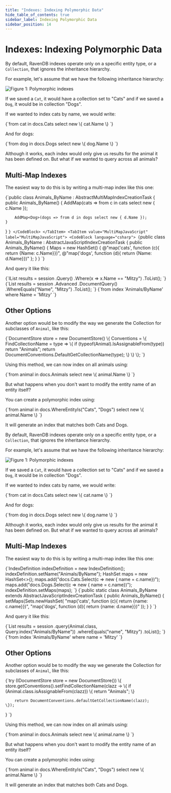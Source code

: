 ```yaml
---
title: "Indexes: Indexing Polymorphic Data"
hide_table_of_contents: true
sidebar_label: Indexing Polymorphic Data
sidebar_position: 14
---
```





# Indexes: Indexing Polymorphic Data
<LanguageSwitcher supportedLanguages={supportedLanguages} />
<LanguageContent language="csharp">


By default, RavenDB indexes operate only on a specific entity type, or a `Collection`, that ignores the inheritance hierarchy.

For example, let's assume that we have the following inheritance hierarchy:

![Figure 1: Polymorphic indexes](./assets/polymorphic_indexes_faq.png)

If we saved a `Cat`, it would have a collection set to "Cats" and if we saved a `Dog`, it would be in collection "Dogs".

If we wanted to index cats by name, we would write:

<TabItem value="csharp" label="csharp">
<CodeBlock language="csharp">
{`from cat in docs.Cats
select new \{ cat.Name \}
`}
</CodeBlock>
</TabItem>

And for dogs:

<TabItem value="csharp" label="csharp">
<CodeBlock language="csharp">
{`from dog in docs.Dogs
select new \{ dog.Name \}
`}
</CodeBlock>
</TabItem>

Although it works, each index would only give us results for the animal it has been defined on. But what if we wanted to query across all animals?

## Multi-Map Indexes

The easiest way to do this is by writing a multi-map index like this one:

<Tabs groupId='languageSyntax'>
<TabItem value="MultiMap" label="MultiMap">
<CodeBlock language="csharp">
{`public class Animals_ByName : AbstractMultiMapIndexCreationTask
{
    public Animals_ByName()
    {
        AddMap<Cat>(cats => from c in cats select new { c.Name });

        AddMap<Dog>(dogs => from d in dogs select new { d.Name });
    }
}
`}
</CodeBlock>
</TabItem>
<TabItem value="MultiMapJavaScript" label="MultiMapJavaScript">
<CodeBlock language="csharp">
{`public class Animals_ByName : AbstractJavaScriptIndexCreationTask
{
    public Animals_ByName()
    {
        Maps = new HashSet<string>()
        {
            @"map('cats', function (c){ return {Name: c.Name}})",
            @"map('dogs', function (d){ return {Name: d.Name}})"
        };
    }
}
`}
</CodeBlock>
</TabItem>
</Tabs>

And query it like this:

<Tabs groupId='languageSyntax'>
<TabItem value="Query" label="Query">
<CodeBlock language="csharp">
{`IList<IAnimal> results = session
    .Query<IAnimal, Animals_ByName>()
    .Where(x => x.Name == "Mitzy")
    .ToList();
`}
</CodeBlock>
</TabItem>
<TabItem value="DocumentQuery" label="DocumentQuery">
<CodeBlock language="csharp">
{`List<IAnimal> results = session
    .Advanced
    .DocumentQuery<IAnimal, Animals_ByName>()
    .WhereEquals("Name", "Mitzy")
    .ToList();
`}
</CodeBlock>
</TabItem>
<TabItem value="RQL" label="RQL">
<CodeBlock language="sql">
{`from index 'Animals/ByName'
where Name = 'Mitzy'
`}
</CodeBlock>
</TabItem>
</Tabs>

## Other Options

Another option would be to modify the way we generate the Collection for subclasses of `Animal`, like this:

<TabItem value="other_ways_1" label="other_ways_1">
<CodeBlock language="csharp">
{`DocumentStore store = new DocumentStore()
\{
    Conventions =
    \{
        FindCollectionName = type =>
        \{
            if (typeof(Animal).IsAssignableFrom(type))
                return "Animals";
            return DocumentConventions.DefaultGetCollectionName(type);
        \}
    \}
\};
`}
</CodeBlock>
</TabItem>

Using this method, we can now index on all animals using:

<TabItem value="csharp" label="csharp">
<CodeBlock language="csharp">
{`from animal in docs.Animals
select new \{ animal.Name \}
`}
</CodeBlock>
</TabItem>

But what happens when you don't want to modify the entity name of an entity itself?

You can create a polymorphic index using:

<TabItem value="csharp" label="csharp">
<CodeBlock language="csharp">
{`from animal in docs.WhereEntityIs("Cats", "Dogs")
select new \{ animal.Name \}
`}
</CodeBlock>
</TabItem>

It will generate an index that matches both Cats and Dogs.


</LanguageContent>
<LanguageContent language="java">


By default, RavenDB indexes operate only on a specific entity type, or a `Collection`, that ignores the inheritance hierarchy.

For example, let's assume that we have the following inheritance hierarchy:

![Figure 1: Polymorphic indexes](./assets/polymorphic_indexes_faq.png)

If we saved a `Cat`, it would have a collection set to "Cats" and if we saved a `Dog`, it would be in collection "Dogs".

If we wanted to index cats by name, we would write:

<TabItem value="csharp" label="csharp">
<CodeBlock language="csharp">
{`from cat in docs.Cats
select new \{ cat.name \}
`}
</CodeBlock>
</TabItem>

And for dogs:

<TabItem value="csharp" label="csharp">
<CodeBlock language="csharp">
{`from dog in docs.Dogs
select new \{ dog.name \}
`}
</CodeBlock>
</TabItem>

Although it works, each index would only give us results for the animal it has been defined on. But what if we wanted to query across all animals?

## Multi-Map Indexes

The easiest way to do this is by writing a multi-map index like this one:

<Tabs groupId='languageSyntax'>
<TabItem value="MultiMap" label="MultiMap">
<CodeBlock language="java">
{`IndexDefinition indexDefinition = new IndexDefinition();
indexDefinition.setName("Animals/ByName");
HashSet<String> maps = new HashSet<>();
maps.add("docs.Cats.Select(c => new { name = c.name})");
maps.add("docs.Dogs.Select(c => new { name = c.name})");
indexDefinition.setMaps(maps);
`}
</CodeBlock>
</TabItem>
<TabItem value="MultiMapJavaScript" label="MultiMapJavaScript">
<CodeBlock language="java">
{`public static class Animals_ByName extends AbstractJavaScriptIndexCreationTask {
    public Animals_ByName() {
        setMaps(Sets.newHashSet(
            "map('cats', function (c){ return {name: c.name}})",
            "map('dogs', function (d){ return {name: d.name}})"
        ));
    }
}
`}
</CodeBlock>
</TabItem>
</Tabs>

And query it like this:

<Tabs groupId='languageSyntax'>
<TabItem value="Query" label="Query">
<CodeBlock language="java">
{`List<Animal> results = session
    .query(Animal.class, Query.index("Animals/ByName"))
    .whereEquals("name", "Mitzy")
    .toList();
`}
</CodeBlock>
</TabItem>
<TabItem value="RQL" label="RQL">
<CodeBlock language="sql">
{`from index 'Animals/ByName'
where name = 'Mitzy'
`}
</CodeBlock>
</TabItem>
</Tabs>

## Other Options

Another option would be to modify the way we generate the Collection for subclasses of `Animal`, like this:

<TabItem value="other_ways_1" label="other_ways_1">
<CodeBlock language="java">
{`try (IDocumentStore store = new DocumentStore()) \{
    store.getConventions().setFindCollectionName(clazz -> \{
        if (Animal.class.isAssignableFrom(clazz)) \{
            return "Animals";
        \}

        return DocumentConventions.defaultGetCollectionName(clazz);
    \});
\}
`}
</CodeBlock>
</TabItem>

Using this method, we can now index on all animals using:

<TabItem value="csharp" label="csharp">
<CodeBlock language="csharp">
{`from animal in docs.Animals
select new \{ animal.name \}
`}
</CodeBlock>
</TabItem>

But what happens when you don't want to modify the entity name of an entity itself?

You can create a polymorphic index using:

<TabItem value="csharp" label="csharp">
<CodeBlock language="csharp">
{`from animal in docs.WhereEntityIs("Cats", "Dogs")
select new \{ animal.Name \}
`}
</CodeBlock>
</TabItem>

It will generate an index that matches both Cats and Dogs.


</LanguageContent>

<!---
### Indexes
- [Indexing Basics](../indexes/indexing-basics)
- [Indexing Related Documents](../indexes/indexing-related-documents)
- [Indexing Spatial Data](../indexes/indexing-spatial-data)
- [Indexing Hierarchical Data](../indexes/indexing-hierarchical-data)

### Querying
- [Query Overview](../client-api/session/querying/how-to-query)
- [Basics](../indexes/querying/query-index)


-->